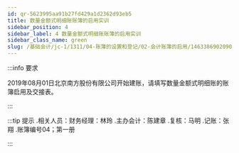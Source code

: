 ---
id: qr-5623995aa91b27fd429a1d2362d93eb5
title: 数量金额式明细账账簿的启用实训
sidebar_position: 4
sidebar_label: 4 数量金额式明细账账簿的启用实训
sidebar_class_name: green
slug: /基础会计/jc-1/1311/04-账簿的设置和登记/02-会计账簿的启用/1463386902090041/qr-5623995aa91b27fd429a1d2362d93eb5/数量金额式明细账账簿的启用实训
---

:::info 要求

2019年08月01日北京南方股份有限公司开始建账，请填写数量金额式明细账的账簿启用及交接表。

:::

:::tip 提示
  .相关人员：财务经理：林玲
  .主办会计：陈建章
  .复核：马明
  .记账：张翔
  .账簿编号04；第一册 
:::

